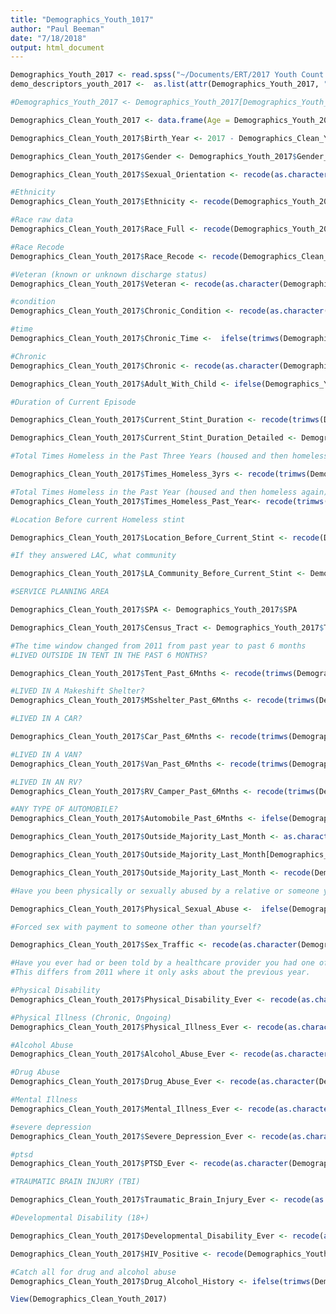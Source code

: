 ```yaml
---
title: "Demographics_Youth_1017"
author: "Paul Beeman"
date: "7/18/2018"
output: html_document
---
```


```r
Demographics_Youth_2017 <- read.spss("~/Documents/ERT/2017 Youth Count Survey Records 1-28-2018 (1).sav", to.data.frame = TRUE)
demo_descriptors_youth_2017 <-  as.list(attr(Demographics_Youth_2017, "variable.labels"))

#Demographics_Youth_2017 <- Demographics_Youth_2017[Demographics_Youth_2017$rawage > 17,]
```
```r
Demographics_Clean_Youth_2017 <- data.frame(Age = Demographics_Youth_2017$rawage)

Demographics_Clean_Youth_2017$Birth_Year <- 2017 - Demographics_Clean_Youth_2017$Age
```

```r
Demographics_Clean_Youth_2017$Gender <- Demographics_Youth_2017$Gender_r

```

```r
Demographics_Clean_Youth_2017$Sexual_Orientation <- recode(as.character(Demographics_Youth_2017$sexorient), "1" = "Straight", "2" = "Gay or lesbian" , "3" = "Bisexual", "4" = "Unsure / questioning", .default = "Unknown", .missing = "Unknown")


```

```r
#Ethnicity
Demographics_Clean_Youth_2017$Ethnicity <- recode(Demographics_Youth_2017$Ethnicity, "Other" = "Other Ethnicity")

#Race raw data
Demographics_Clean_Youth_2017$Race_Full <- recode(Demographics_Youth_2017$race, "Hative HI/Pacific Islander" = "Native HI/Pacific Islander", "Don't Know" = "Unknown", "Blank" ="Unknown", "Refused" = "Unknown")

#Race Recode
Demographics_Clean_Youth_2017$Race_Recode <- recode(Demographics_Clean_Youth_2017$Race_Full, "European American" = "European American", "African American" = "African American", "Other Value" ="Other Ethnicity", "Unknown" ="Unknown", .default = "Other Ethnicity")


```

```r
#Veteran (known or unknown discharge status)
Demographics_Clean_Youth_2017$Veteran <- recode(as.character(Demographics_Youth_2017$rawveteran), "0" = 0, "1" =1, .default = 2, .missing = 2)

```

```r
#condition
Demographics_Clean_Youth_2017$Chronic_Condition <- recode(as.character(Demographics_Youth_2017$chronhealth), "0" = 0, "1" =1, .default = 2, .missing = 2)

#time
Demographics_Clean_Youth_2017$Chronic_Time <-  ifelse(trimws(Demographics_Youth_2017$hmls1yrpast3yrs) == "Yes" | trimws(Demographics_Youth_2017$hmlsmorethan1Yr) == "Yes" | trimws(Demographics_Youth_2017$hmlsMoreThan1YrIn3Yr) == "Yes" , 1, 0) 

#Chronic
Demographics_Clean_Youth_2017$Chronic <- recode(as.character(Demographics_Youth_2017$chronicP_D), "Yes" = 1, "No" = 0, .missing = 0)

```

```r
Demographics_Clean_Youth_2017$Adult_With_Child <- ifelse(Demographics_Youth_2017$n_kid > 0 & Demographics_Youth_2017$rawage > 17, 1, 0)


```

```r
#Duration of Current Episode

Demographics_Clean_Youth_2017$Current_Stint_Duration <- recode(trimws(Demographics_Youth_2017$TimeHmlsMths), "2 Months" = "1-3 Months", "3 Months" = "1-3 Months", "6 Months" = "6-11 Months", "7-11 Months" = "6-11 Months")

Demographics_Clean_Youth_2017$Current_Stint_Duration_Detailed <- Demographics_Youth_2017$time_hmls*365

#Total Times Homeless in the Past Three Years (housed and then homeless again)

Demographics_Clean_Youth_2017$Times_Homeless_3yrs <- recode(trimws(Demographics_Youth_2017$hmlspast3yrs), "Don't know" = "Unknown", "Blank" = "Unknown", "Refused"= "Unknown", "v" = "Unknown")

#Total Times Homeless in the Past Year (housed and then homeless again)
Demographics_Clean_Youth_2017$Times_Homeless_Past_Year<- recode(trimws(Demographics_Youth_2017$hmlspast1yr), "Don't know" = "Unknown", "Blank" = "Unknown", "Refused"= "Unknown", "v" = "Unknown", "")

#Location Before current Homeless stint

Demographics_Clean_Youth_2017$Location_Before_Current_Stint <- recode(Demographics_Youth_2017$place_befhmls, "1" = "Los Angeles County", "2" = "Other county in Southern California", "3" = "Other county in California", "4" = "Out of state", "5" = "Outside of US", "D" = "Unknown", "E" = "Unknown", "R" ="Unknown", "S" = "Unknown", "M" = "Unknown")

#If they answered LAC, what community

Demographics_Clean_Youth_2017$LA_Community_Before_Current_Stint <- Demographics_Youth_2017$Community_Name

#SERVICE PLANNING AREA 

Demographics_Clean_Youth_2017$SPA <- Demographics_Youth_2017$SPA

Demographics_Clean_Youth_2017$Census_Tract <- Demographics_Youth_2017$Tract

```

```r
#The time window changed from 2011 from past year to past 6 months
#LIVED OUTSIDE IN TENT IN THE PAST 6 MONTHS?

Demographics_Clean_Youth_2017$Tent_Past_6Mnths <- recode(trimws(Demographics_Youth_2017$tent), "Yes" = 1, "No" = 0, "Don't Know" = 2, "Refused" = 2, .missing = 2)

#LIVED IN A Makeshift Shelter?
Demographics_Clean_Youth_2017$MSshelter_Past_6Mnths <- recode(trimws(Demographics_Youth_2017$MSshelter), "Yes" = 1, "No" = 0, "Don't Know" = 2, "Refused" = 2)

#LIVED IN A CAR?

Demographics_Clean_Youth_2017$Car_Past_6Mnths <- recode(trimws(Demographics_Youth_2017$car), "Yes" = 1, "No" = 0, "Don't Know" = 2, "Refused" = 2)

#LIVED IN A VAN?
Demographics_Clean_Youth_2017$Van_Past_6Mnths <- recode(trimws(Demographics_Youth_2017$van), "Yes" = 1, "No" = 0, "Don't Know" = 2, "Refused" = 2)

#LIVED IN AN RV?
Demographics_Clean_Youth_2017$RV_Camper_Past_6Mnths <- recode(trimws(Demographics_Youth_2017$RV_Camper), "Yes" = 1, "No" = 0, "Don't Know" = 2, "Refused" = 2)

#ANY TYPE OF AUTOMOBILE?
Demographics_Clean_Youth_2017$Automobile_Past_6Mnths <- ifelse(Demographics_Clean_Youth_2017$Car_Past_6Mnths == 1 | Demographics_Clean_Youth_2017$Van_Past_6Mnths ==1 | Demographics_Clean_Youth_2017$RV_Camper_Past_6Mnths ==1, 1, ifelse(Demographics_Clean_Youth_2017$Car_Past_6Mnths == 0 & Demographics_Clean_Youth_2017$Van_Past_6Mnths == 0 & Demographics_Clean_Youth_2017$RV_Camper_Past_6Mnths == 0,0,2))

```

```r
Demographics_Clean_Youth_2017$Outside_Majority_Last_Month <- as.character(Demographics_Youth_2017$dwelling_r)

Demographics_Clean_Youth_2017$Outside_Majority_Last_Month[Demographics_Clean_Youth_2017$Outside_Majority_Last_Month == "Vehicle"] <- as.character(Demographics_Youth_2017$dwelling[Demographics_Clean_Youth_2017$Outside_Majority_Last_Month=="Vehicle"])

Demographics_Clean_Youth_2017$Outside_Majority_Last_Month <- recode(Demographics_Clean_Youth_2017$Outside_Majority_Last_Month, "Outdoor encampment or shelter" = "Outdoor encampment or tent or makeshift shelter", "1" = "Car or Truck", "2" = "Van", "3" = "RV or Camper")


```

```r
#Have you been physically or sexually abused by a relative or someone you have lived with?

Demographics_Clean_Youth_2017$Physical_Sexual_Abuse <-  ifelse(Demographics_Youth_2017$dv_sexual == "Yes" | Demographics_Youth_2017$dv_physical == "Yes", 1, 0)

#Forced sex with payment to someone other than yourself?

Demographics_Clean_Youth_2017$Sex_Traffic <- recode(as.character(Demographics_Youth_2017$sex_traff), "1" = 1, "0" = 0, .default = 2, .missing = 2)

```

```r
#Have you ever had or been told by a healthcare provider you had one of these conditions?
#This differs from 2011 where it only asks about the previous year.

#Physical Disability
Demographics_Clean_Youth_2017$Physical_Disability_Ever <- recode(as.character(Demographics_Youth_2017$phys_disab), "0" = 0, "1" = 1, .default  = 2, .missing = 2)

#Physical Illness (Chronic, Ongoing)
Demographics_Clean_Youth_2017$Physical_Illness_Ever <- recode(as.character(Demographics_Youth_2017$phys_illness), "0" = 0, "1" = 1, .default  = 2, .missing = 2)

#Alcohol Abuse
Demographics_Clean_Youth_2017$Alcohol_Abuse_Ever <- recode(as.character(Demographics_Youth_2017$alcohol), "0" = 0, "1" = 1, .default  = 2, .missing = 2)

#Drug Abuse
Demographics_Clean_Youth_2017$Drug_Abuse_Ever <- recode(as.character(Demographics_Youth_2017$drugabuse), "0" = 0, "1" = 1, .default  = 2, .missing = 2)

#Mental Illness
Demographics_Clean_Youth_2017$Mental_Illness_Ever <- recode(as.character(Demographics_Youth_2017$ment_illness), "0" = 0, "1" = 1, .default  = 2, .missing = 2)

#severe depression
Demographics_Clean_Youth_2017$Severe_Depression_Ever <- recode(as.character(Demographics_Youth_2017$depression), "0" = 0, "1" = 1, .default  = 2, .missing = 2)

#ptsd
Demographics_Clean_Youth_2017$PTSD_Ever <- recode(as.character(Demographics_Youth_2017$PTSD), "0" = 0, "1" = 1, .default  = 2, .missing = 2)

#TRAUMATIC BRAIN INJURY (TBI)

Demographics_Clean_Youth_2017$Traumatic_Brain_Injury_Ever <- recode(as.character(Demographics_Youth_2017$braininjury), "0" = 0, "1" = 1, .default  = 2, .missing = 2)

#Developmental Disability (18+)

Demographics_Clean_Youth_2017$Developmental_Disability_Ever <- recode(as.character(Demographics_Youth_2017$develop), "0" = 0, "1" = 1, .default  = 2, .missing = 2)

```

```r
Demographics_Clean_Youth_2017$HIV_Positive <- recode(Demographics_Youth_2017$hiv, "0" = 0, "1" = 1, .default = 2) 

```

```r
#Catch all for drug and alcohol abuse 
Demographics_Clean_Youth_2017$Drug_Alcohol_History <- ifelse(trimws(Demographics_Youth_2017$alcohol) == "1" | trimws(Demographics_Youth_2017$drugabuse) == "1", 1, ifelse(trimws(Demographics_Youth_2017$alcohol) == "0" & trimws(Demographics_Youth_2017$drugabuse) == "0", 0, 2)) 

```



```r
View(Demographics_Clean_Youth_2017)

```